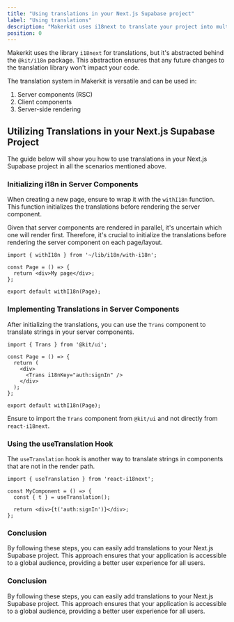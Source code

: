 ```yaml
---
title: "Using translations in your Next.js Supabase project"
label: "Using translations"
description: "Makerkit uses i18next to translate your project into multiple languages. This guide will show you how to use translations in your Next.js Supabase project."
position: 0
---
```


Makerkit uses the library `i18next` for translations, but it's abstracted behind the `@kit/i18n` package. This abstraction ensures that any future changes to the translation library won't impact your code.

The translation system in Makerkit is versatile and can be used in:

1. Server components (RSC)
2. Client components
3. Server-side rendering

## Utilizing Translations in your Next.js Supabase Project

The guide below will show you how to use translations in your Next.js Supabase project in all the scenarios mentioned above.

### Initializing i18n in Server Components

When creating a new page, ensure to wrap it with the `withI18n` function. This function initializes the translations before rendering the server component.

Given that server components are rendered in parallel, it's uncertain which one will render first. Therefore, it's crucial to initialize the translations before rendering the server component on each page/layout.

```tsx
import { withI18n } from '~/lib/i18n/with-i18n';

const Page = () => {
  return <div>My page</div>;
};

export default withI18n(Page);
```

### Implementing Translations in Server Components

After initializing the translations, you can use the `Trans` component to translate strings in your server components.

```tsx
import { Trans } from '@kit/ui';

const Page = () => {
  return (
    <div>
      <Trans i18nKey="auth:signIn" />
    </div>
  );
};

export default withI18n(Page);
```

Ensure to import the `Trans` component from `@kit/ui` and not directly from `react-i18next`.

### Using the useTranslation Hook

The `useTranslation` hook is another way to translate strings in components that are not in the render path.

```tsx
import { useTranslation } from 'react-i18next';

const MyComponent = () => {
  const { t } = useTranslation();
  
  return <div>{t('auth:signIn')}</div>;
};
```

### Conclusion

By following these steps, you can easily add translations to your Next.js Supabase project. This approach ensures that your application is accessible to a global audience, providing a better user experience for all users.

### Conclusion

By following these steps, you can easily add translations to your Next.js Supabase project. This approach ensures that your application is accessible to a global audience, providing a better user experience for all users.
